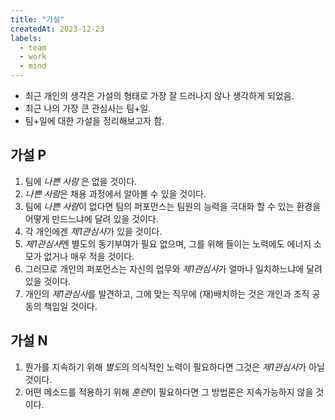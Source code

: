 ```yaml
---
title: "가설"
createdAt: 2023-12-23
labels:
  - team
  - work
  - mind
---
```


- 최근 개인의 생각은 가설의 형태로 가장 잘 드러나지 않나 생각하게 되었음.
- 최근 나의 가장 큰 관심사는 팀+일.
- 팀+일에 대한 가설을 정리해보고자 함.

## 가설 P

1. 팀에 *나쁜 사람* 은 없을 것이다.
1. *나쁜 사람*은 채용 과정에서 알아볼 수 있을 것이다.
1. 팀에 *나쁜 사람*이 없다면 팀의 퍼포먼스는 팀원의 능력을 극대화 할 수 있는 환경을 어떻게 만드느냐에 달려 있을 것이다.
1. 각 개인에겐 *제1관심사*가 있을 것이다.
1. *제1관심사*엔 별도의 동기부여가 필요 없으며, 그를 위해 들이는 노력에도 에너지 소모가 없거나 매우 적을 것이다.
1. 그러므로 개인의 퍼포먼스는 자신의 업무와 *제1관심사*가 얼마나 일치하느냐에 달려 있을 것이다.
1. 개인의 *제1관심사*를 발견하고, 그에 맞는 직무에 (재)배치하는 것은 개인과 조직 공동의 책임일 것이다.

## 가설 N

1. 뭔가를 지속하기 위해 *별도*의 의식적인 노력이 필요하다면 그것은 *제1관심사*가 아닐 것이다.
1. 어떤 메소드를 적용하기 위해 *훈련*이 필요하다면 그 방법론은 지속가능하지 않을 것이다.
